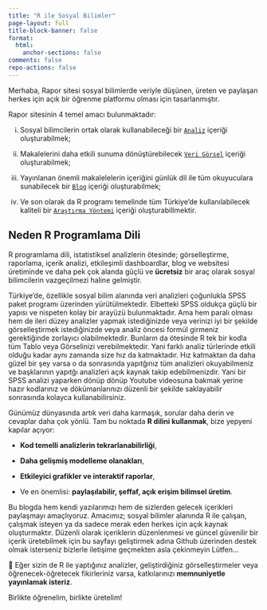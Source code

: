 ```yaml
---
title: "R ile Sosyal Bilimler"
page-layout: full
title-block-banner: false
format:
  html:
    anchor-sections: false
comments: false
repo-actions: false
---
```


Merhaba, Rapor sitesi sosyal bilimlerde veriyle düşünen, üreten ve paylaşan herkes için açık bir öğrenme platformu olması için tasarlanmıştır.

Rapor sitesinin 4 temel amacı bulunmaktadır:

i.  Sosyal bilimcilerin ortak olarak kullanabileceği bir [`Analiz`](https://kaansevim.github.io/rapor/analizler/) içeriği oluşturabilmek;

ii. Makalelerini daha etkili sunuma dönüştürebilecek [`Veri Görsel`](https://kaansevim.github.io/rapor/verigorsel/) içeriği oluşturabilmek;

iii. Yayınlanan önemli makalelelerin içeriğini günlük dil ile tüm okuyuculara sunabilecek bir [`Blog`](https://kaansevim.github.io/rapor/blog/) içeriği oluşturabilmek;

iv. Ve son olarak da R programı temelinde tüm Türkiye'de kullanılabilecek kaliteli bir [`Araştırma Yöntemi`](https://kaansevim.github.io/rapor/research/) içeriği oluşturabillmektir.

## Neden R Programlama Dili

R programlama dili, istatistiksel analizlerin ötesinde; görselleştirme, raporlama, içerik analizi, etkileşimli dashboardlar, blog ve websitesi üretiminde ve daha pek çok alanda güçlü ve **ücretsiz** bir araç olarak sosyal bilimcilerin vazgeçilmezi haline gelmiştir.

Türkiye’de, özellikle sosyal bilim alanında veri analizleri çoğunlukla SPSS paket programı üzerinden yürütülmektedir. Elbetteki SPSS oldukça güçlü bir yapısı ve nispeten kolay bir arayüzü bulunmaktadır. Ama hem paralı olması hem de ileri düzey analizler yapmak istediğinizde veya verinizi iyi bir şekilde görselleştirmek istediğinizde veya analiz öncesi formül girmeniz gerektiğinde zorlayıcı olabilmektedir. Bunların da ötesinde R tek bir kodla tüm Tablo veya Görselinizi verebilmektedir. Yani farklı analiz türlerinde etkili olduğu kadar aynı zamanda size hız da katmaktadır. Hız katmaktan da daha güzel bir şey varsa o da sonrasında yapıtğınız tüm analizleri okuyabilmeniz ve başklarının yapıtğı analizleri açık kaynak takip edebilmenizdir. Yani bir SPSS analizi yaparken dönüp dönüp Youtube videosuna bakmak yerine hazır kodlarınız ve dökümanlarınızı düzenli bir şekilde saklayabilir sonrasında kolayca kullanabilirsiniz.

Günümüz dünyasında artık veri daha karmaşık, sorular daha derin ve cevaplar daha çok yönlü. Tam bu noktada **R dilini kullanmak**, bize yepyeni kapılar açıyor:

-   **Kod temelli analizlerin tekrarlanabilirliği**,

-   **Daha gelişmiş modelleme olanakları**,

-   **Etkileyici grafikler ve interaktif raporlar**,

-   Ve en önemlisi: **paylaşılabilir, şeffaf, açık erişim bilimsel üretim**.

Bu blogda hem kendi yazılarımızı hem de sizlerden gelecek içerikleri paylaşmayı amaçlıyoruz. Amacımız; sosyal bilimler alanında R ile çalışan, çalışmak isteyen ya da sadece merak eden herkes için açık kaynak oluşturmaktır. Düzenli olarak içeriklerin düzenlenmesi ve güncel güvenilir bir içerik üretebilmek için bu sayfayı geliştirmek adına Github üzerinden destek olmak isterseniz bizlerle iletişime geçmekten asla çekinmeyin Lütfen...

📢 Eğer sizin de R ile yaptığınız analizler, geliştirdiğiniz görselleştirmeler veya öğrenecek-öğretecek fikirleriniz varsa, katkılarınızı **memnuniyetle yayınlamak isteriz**.

Birlikte öğrenelim, birlikte üretelim!
